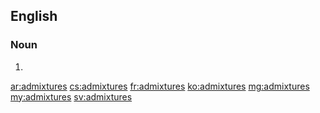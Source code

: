 ==English==

===Noun===
{{head|en|noun plural form}}

# {{plural of|admixture|lang=en}}

[[ar:admixtures]]
[[cs:admixtures]]
[[fr:admixtures]]
[[ko:admixtures]]
[[mg:admixtures]]
[[my:admixtures]]
[[sv:admixtures]]